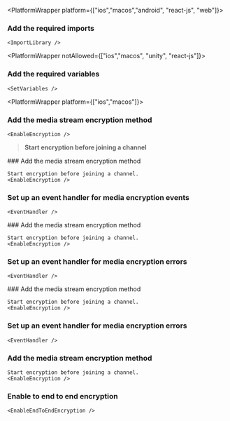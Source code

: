 
<PlatformWrapper platform={["ios","macos","android", "react-js", "web"]}>
<PlatformWrapper notAllowed="unity">
      
### Add the required imports

    <ImportLibrary />
</PlatformWrapper>

<PlatformWrapper notAllowed={["ios","macos", "unity", "react-js"]}>
### Add the required variables

    <SetVariables />
</PlatformWrapper>

<PlatformWrapper platform={["ios","macos"]}>
### Add the media stream encryption method

    <EnableEncryption />
> **Start encryption before joining a channel**
</PlatformWrapper>
</PlatformWrapper>
<PlatformWrapper platform={["unity"]}>
### Add the media stream encryption method

    Start encryption before joining a channel.
    <EnableEncryption />

### Set up an event handler for media encryption events

    <EventHandler />
</PlatformWrapper>
<PlatformWrapper platform={["react-js"]}>
### Add the media stream encryption method

    Start encryption before joining a channel.
    <EnableEncryption />

### Set up an event handler for media encryption errors

    <EventHandler />
</PlatformWrapper>
<PlatformWrapper platform="android">
### Add the media stream encryption method

    Start encryption before joining a channel.
    <EnableEncryption />

### Set up an event handler for media encryption errors

    <EventHandler />
</PlatformWrapper>
<PlatformWrapper platform="web">

### Add the media stream encryption method

    Start encryption before joining a channel.
    <EnableEncryption />
    
### Enable to end to end encryption
    
    <EnableEndToEndEncryption />

</PlatformWrapper>
